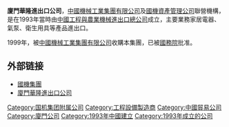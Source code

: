 '''廈門華隆進出口公司'''，[[中國機械工業集團有限公司|中國機械工業集團有限公司]]及[[國機資產管理公司|國機資產管理公司]]聯營機構，是在1993年當時由[[中國工程與農業機械進出口總公司|中國工程與農業機械進出口總公司]]成立，主要業務家居電器、氣泵、衛生用具等產品進出口。

1999年，被[[中國機械工業集團有限公司|中國機械工業集團有限公司]]收購本集團，已被[[中华人民共和国国务院|國務院]]批准。

== 外部链接 ==
* [http://www.sinomach.com.cn 國機集團] {{Wayback|url=http://www.sinomach.com.cn/ |date=20200819220225 }}
* [https://web.archive.org/web/20080404004935/http://www.wallong.com/wallong.htm 廈門華隆進出口公司]

[[Category:国机集团附属公司|Category:国机集团附属公司]]
[[Category:工程設備製造商|Category:工程設備製造商]]
[[Category:中國貿易公司|Category:中國貿易公司]]
[[Category:廈門公司|Category:廈門公司]]
[[Category:1993年中國建立|Category:1993年中國建立]]
[[Category:1993年成立的公司|Category:1993年成立的公司]]